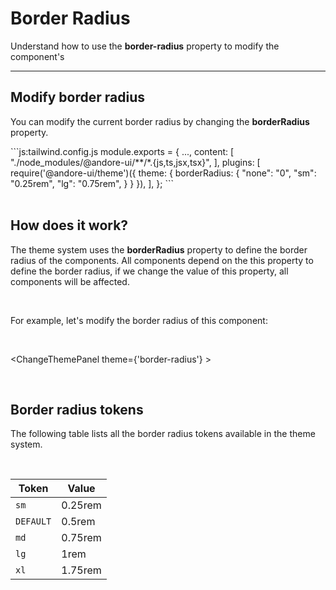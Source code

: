 

# Border Radius

Understand how to use the **border-radius** property to modify the component's

---

## Modify border radius

You can modify the current border radius by changing the **borderRadius** property.

<div className="code-block mt-4">
```js:tailwind.config.js
module.exports = {
    ...,
    content: [
        "./node_modules/@andore-ui/**/*.{js,ts,jsx,tsx}",
    ],
    plugins: [
        require('@andore-ui/theme')({
            theme: {
                borderRadius: {
                    "none": "0",
                    "sm": "0.25rem",
                    "lg": "0.75rem",
                }
            }
        }),
    ],
};
```
</div>

<br/>


## How does it work?

The theme system uses the **borderRadius** property to define the border radius of the components.
All components depend on the this property to define the border radius, if we change the value of this property, all components will be affected.

<br/>

For example, let's modify the border radius of this component:

<br/>

<ChangeThemePanel theme={'border-radius'} >
    <SchematicRadiusButton />
</ChangeThemePanel>

<br/>

## Border radius tokens

The following table lists all the border radius tokens available in the theme system.

<br/>

| Token     | Value   |
|-----------|---------|
| `sm`      | 0.25rem |
| `DEFAULT` | 0.5rem  |
| `md`      | 0.75rem |
| `lg`      | 1rem    |
| `xl`      | 1.75rem |
